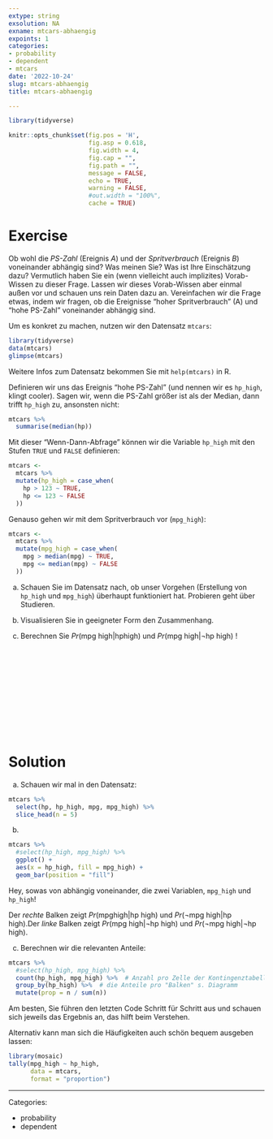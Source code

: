 ```yaml
---
extype: string
exsolution: NA
exname: mtcars-abhaengig
expoints: 1
categories:
- probability
- dependent
- mtcars
date: '2022-10-24'
slug: mtcars-abhaengig
title: mtcars-abhaengig

---
```




```r
library(tidyverse)
```


```r
knitr::opts_chunk$set(fig.pos = 'H',
                      fig.asp = 0.618,
                      fig.width = 4,
                      fig.cap = "", 
                      fig.path = "",
                      message = FALSE,
                      echo = TRUE,
                      warning = FALSE,
                      #out.width = "100%",
                      cache = TRUE)
```








# Exercise

Ob wohl die *PS-Zahl* (Ereignis $A$) und der *Spritverbrauch* (Ereignis $B$) voneinander abhängig sind? 
Was meinen Sie? Was ist Ihre Einschätzung dazu? 
Vermutlich haben Sie ein (wenn vielleicht auch implizites) Vorab-Wissen zu dieser Frage. 
Lassen wir dieses Vorab-Wissen aber einmal außen vor und schauen uns rein Daten dazu an. 
Vereinfachen wir die Frage etwas, indem wir fragen, 
ob die Ereignisse "hoher Spritverbrauch" (A) und "hohe PS-Zahl" voneinander abhängig sind.

Um es konkret zu machen, nutzen wir den Datensatz `mtcars`:

```r
library(tidyverse)
data(mtcars)
glimpse(mtcars)
```


Weitere Infos zum Datensatz bekommen Sie mit `help(mtcars)` in R.

Definieren wir uns das Ereignis "hohe PS-Zahl" (und nennen wir es `hp_high`, klingt cooler). 
Sagen wir, wenn die PS-Zahl größer ist als der Median,
dann trifft `hp_high` zu, ansonsten nicht:

```r
mtcars %>% 
  summarise(median(hp))
```

Mit dieser "Wenn-Dann-Abfrage" können wir die Variable `hp_high` 
mit den Stufen `TRUE` und `FALSE` definieren:

```r
mtcars <-
  mtcars %>% 
  mutate(hp_high = case_when(
    hp > 123 ~ TRUE,
    hp <= 123 ~ FALSE
  ))
```


Genauso gehen wir mit dem Spritverbrauch vor (`mpg_high`):


```r
mtcars <- 
  mtcars %>% 
  mutate(mpg_high = case_when(
    mpg > median(mpg) ~ TRUE,
    mpg <= median(mpg) ~ FALSE
  ))
```


a) Schauen Sie im Datensatz nach, ob unser Vorgehen (Erstellung von `hp_high` und `mpg_high`) überhaupt funktioniert hat. Probieren geht über Studieren.

b) Visualisieren Sie in geeigneter Form den Zusammenhang.

c) Berechnen Sie $Pr(\text{mpg high}|\text{hphigh})$ und $Pr(\text{mpg high}|\neg \text{hp high})$ !



</br>
</br>
</br>
</br>
</br>
</br>
</br>
</br>
</br>
</br>

# Solution

a) Schauen wir mal in den Datensatz: 

```r
mtcars %>% 
  select(hp, hp_high, mpg, mpg_high) %>% 
  slice_head(n = 5)
```

b)

```r
mtcars %>% 
  #select(hp_high, mpg_high) %>% 
  ggplot() +
  aes(x = hp_high, fill = mpg_high) +
  geom_bar(position = "fill")
```


Hey, sowas von abhängig voneinander, die zwei Variablen, `mpg_high` und `hp_high`!

Der *rechte* Balken zeigt $Pr(\text{mpghigh}|\text{hp high})$ und $Pr(\neg \text{mpg high}|\text{hp high})$.Der *linke* Balken zeigt $Pr(\text{mpg high}|\neg \text{hp high})$ und $Pr(\neg \text{mpg high}|\neg \text{hp high})$.



c) Berechnen wir die relevanten Anteile:

```r
mtcars %>% 
  #select(hp_high, mpg_high) %>% 
  count(hp_high, mpg_high) %>%  # Anzahl pro Zelle der Kontingenztabelle
  group_by(hp_high) %>%  # die Anteile pro "Balken" s. Diagramm
  mutate(prop = n / sum(n))
```



Am besten, Sie führen den letzten Code Schritt für Schritt aus und schauen sich jeweils das Ergebnis an, das hilft beim Verstehen.

Alternativ kann man sich die Häufigkeiten auch schön bequem ausgeben lassen:

```r
library(mosaic)
tally(mpg_high ~ hp_high, 
      data = mtcars, 
      format = "proportion")
```





---

Categories: 

- probability
- dependent

